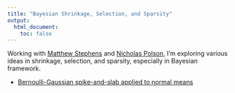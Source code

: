 ```yaml
---
title: "Bayesian Shrinkage, Selection, and Sparsity"
output:
  html_document:
    toc: false
---
```


Working with [Matthew Stephens] and [Nicholas Polson], I'm exploring various ideas in shrinkage, selection, and sparsity, especially in Bayesian framework.

*  [Bernoulli-Gaussian spike-and-slab applied to normal means](bernoulli-gaussian.html)

[Matthew Stephens]: http://stephenslab.uchicago.edu/
[Nicholas Polson]: http://faculty.chicagobooth.edu/nicholas.polson/
